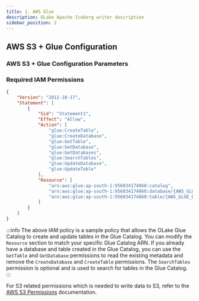```yaml
---
title: 1. AWS Glue
description: OLake Apache Iceberg writer description
sidebar_position: 2
---
```


## AWS S3 + Glue Configuration

<GlueIcebergWriterConfig/>

### AWS S3 + Glue Configuration Parameters

<GlueIcebergWriterConfigDetails/>

### Required IAM Permissions

```json
{
    "Version": "2012-10-17",
    "Statement": [
        {
            "Sid": "Statement1",
            "Effect": "Allow",
            "Action": [
                "glue:CreateTable",
                "glue:CreateDatabase",
                "glue:GetTable",
                "glue:GetDatabase",
                "glue:GetDatabases",
                "glue:SearchTables",
                "glue:UpdateDatabase",
                "glue:UpdateTable"
            ],
            "Resource": [
                "arn:aws:glue:ap-south-1:956834174860:catalog",
                "arn:aws:glue:ap-south-1:956834174860:database/{AWS_GLUE_DATABASE_NAME}",
                "arn:aws:glue:ap-south-1:956834174860:table/{AWS_GLUE_DATABASE_NAME}/*"
            ]
        }
    ]
}
```

:::info
The above IAM policy is a sample policy that allows the OLake Glue Catalog to create and update tables in the Glue Catalog. You can modify the `Resource` section to match your specific Glue Catalog ARN. If you already have a database and table created in the Glue Catalog, you can use the `GetTable` and `GetDatabase` permissions to read the existing metadata and remove the `CreateDatabase` and `CreateTable` permissions. The `SearchTables` permission is optional and is used to search for tables in the Glue Catalog.
:::

For S3 related permissions which is needed to write data to S3, refer to the [AWS S3 Permissions](../../s3/overview#iam-permissions-required) documentation.
